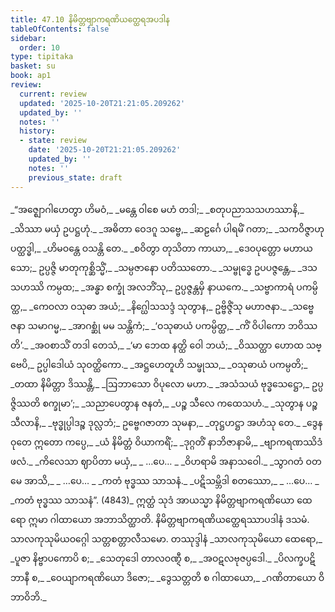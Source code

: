 ```yaml
---
title: 47.10 နိမိတ္တဗျာကရဏိယတ္ထေရအပဒါန
tableOfContents: false
sidebar:
  order: 10
type: tipitaka
basket: su
book: ap1
review:
  current: review
  updated: '2025-10-20T21:21:05.209262'
  updated_by: ''
  notes: ''
  history:
  - state: review
    date: '2025-10-20T21:21:05.209262'
    updated_by: ''
    notes: ''
    previous_state: draft
---
```



<DynamicBreadcrumb />


<ReviewStatus review={frontmatter.review} showDetails={true} />

<HypothesisAnnotation frontmatter={frontmatter} />

<Division number="59" book="ap1" e="ch" v="20" p="434">

<Paragraph number="6046" type="verses" book="ap1">
_“အဇ္ဈောဂါဟေတွာ ဟိမဝံ,_  
_မန္တေ ဝါစေ မဟံ တဒါ;_  
_စတုပညာသသဟဿာနိ,_  
_သိဿာ မယှံ ဥပဋ္ဌဟုံ._  

</Paragraph>

</Division>
<Division number="60" book="ap1" e="ch" v="20" p="434">

<Paragraph number="6047" type="verses" book="ap1">
_အဓိတာ ဝေဒဂူ သဗ္ဗေ,_  
_ဆဠင်္ဂေ ပါရမိံ ဂတာ;_  
_သကဝိဇ္ဇာဟုပတ္ထဒ္ဓါ,_  
_ဟိမဝန္တေ ဝသန္တိ တေ._  

</Paragraph>

</Division>
<Division number="61" book="ap1" e="ch" v="20" p="434">

<Paragraph number="6048" type="verses" book="ap1">
_စဝိတွာ တုသိတာ ကာယာ,_  
_ဒေဝပုတ္တော မဟာယသော;_  
ဥပ္ပဇ္ဇိ မာတုကုစ္ဆိသ္မိံ,_  
_သမ္ပဇာနော ပတိဿတော._  

</Paragraph>

</Division>
<Division number="62" book="ap1" e="ch" v="20" p="434">

<Paragraph number="6049" type="verses" book="ap1">
_သမ္ဗုဒ္ဓေ ဥပပဇ္ဇန္တေ,_  
_ဒသသဟဿိ ကမ္ပထ;_  
_အန္ဓာ စက္ခုံ အလဘိံသု,_  
ဥပ္ပဇ္ဇန္တမှိ နာယကေ._  

</Paragraph>

</Division>
<Division number="63" book="ap1" e="ch" v="20" p="434">

<Paragraph number="6050" type="verses" book="ap1">
_သဗ္ဗာကာရံ ပကမ္ပိတ္ထ,_  
_ကေဝလာ ဝသုဓာ အယံ;_  
_နိဂ္ဃေါသသဒ္ဒံ သုတွာန,_  
ဥဗ္ဗိဇ္ဇိံသု မဟာဇနာ._  

</Paragraph>

</Division>
<Division number="64" book="ap1" e="ch" v="20" p="434">

<Paragraph number="6051" type="verses" book="ap1">
_သဗ္ဗေ ဇနာ သမာဂမ္မ,_  
_အာဂစ္ဆုံ မမ သန္တိကံ;_  
_‘ဝသုဓာယံ ပကမ္ပိတ္ထ,_  
_ကိံ ဝိပါကော ဘဝိဿတိ’._  

</Paragraph>

</Division>
<Division number="65" book="ap1" e="ch" v="20" p="434">

<Paragraph number="6052" type="verses" book="ap1">
_အဝစာသိံ တဒါ တေသံ,_  
_‘မာ ဘေထ နတ္ထိ ဝေါ ဘယံ;_  
_ဝိဿတ္ထာ ဟောထ သဗ္ဗေပိ,_  
ဥပ္ပါဒေါယံ သုဝတ္ထိကော._  

</Paragraph>

</Division>
<Division number="66" book="ap1" e="ch" v="20" p="434">

<Paragraph number="6053" type="verses" book="ap1">
_အဋ္ဌဟေတူဟိ သမ္ဖုဿ,_  
_ဝသုဓာယံ ပကမ္ပတိ;_  
_တထာ နိမိတ္တာ ဒိဿန္တိ,_  
_ဩဘာသော ဝိပုလော မဟာ._  

</Paragraph>

</Division>
<Division number="67" book="ap1" e="ch" v="20" p="434">

<Paragraph number="6054" type="verses" book="ap1">
_အသံသယံ ဗုဒ္ဓသေဋ္ဌော,_  
ဥပ္ပဇ္ဇိဿတိ စက္ခုမာ’;_  
_သညာပေတွာန ဇနတံ,_  
_ပဉ္စ သီလေ ကထေသဟံ._  

</Paragraph>

</Division>
<Division number="68" book="ap1" e="ch" v="20" p="434">

<Paragraph number="6055" type="verses" book="ap1">
_သုတွာန ပဉ္စ သီလာနိ,_  
_ဗုဒ္ဓုပ္ပါဒဉ္စ ဒုလ္လဘံ;_  
ဥဗ္ဗေဂဇာတာ သုမနာ,_  
_တုဋ္ဌဟဋ္ဌာ အဟံသု တေ._  

</Paragraph>

</Division>
<Division number="69" book="ap1" e="ch" v="20" p="434">

<Paragraph number="6056" type="verses" book="ap1">
_ဒွေနဝုတေ ဣတော ကပ္ပေ,_  
_ယံ နိမိတ္တံ ဝိယာကရိံ;_  
_ဒုဂ္ဂတိံ နာဘိဇာနာမိ,_  
_ဗျာကရဏဿိဒံ ဖလံ._  

</Paragraph>

</Division>
<Division number="70" book="ap1" e="ch" v="20" p="434">

<Paragraph number="6057" type="verses" book="ap1">
_ကိလေသာ ဈာပိတာ မယှံ,_  
_ …ပေ… _  
_ဝိဟရာမိ အနာသဝေါ._  

</Paragraph>

</Division>
<Division number="71" book="ap1" e="ch" v="20" p="434">

<Paragraph number="6058" type="verses" book="ap1">
_သွာဂတံ ဝတ မေ အာသိ,_  
_ …ပေ… _  
_ကတံ ဗုဒ္ဓဿ သာသနံ._  

</Paragraph>

</Division>
<Division number="72" book="ap1" e="ch" v="20" p="435">

<Paragraph number="6059" type="verses" book="ap1">
_ပဋိသမ္ဘိဒါ စတဿော,_  
_ …ပေ… _  
_ကတံ ဗုဒ္ဓဿ သာသနံ”. (4843)_  

</Paragraph>

<Paragraph number="6060" book="ap1">
ဣတ္ထံ သုဒံ အာယသ္မာ နိမိတ္တဗျာကရဏိယော ထေရော ဣမာ ဂါထာယော အဘာသိတ္ထာတိ.

</Paragraph>
</Division>

<Paragraph number="6061" type="center" book="ap1">
နိမိတ္တဗျာကရဏိယတ္ထေရဿာပဒါနံ ဒသမံ.



</Paragraph>

<Paragraph number="6062" type="center" book="ap1">
သာလကုသုမိယဝဂ္ဂေါ သတ္တစတ္တာလီသမော.



</Paragraph>

<Paragraph number="6063" type="center" book="ap1">
တဿုဒ္ဒါနံ


</Paragraph>

<Paragraph number="6064" type="verses" book="ap1">
_သာလကုသုမိယော ထေရော,_  
_ပူဇာ နိဗ္ဗာပကောပိ စ;_  
_သေတုဒေါ တာလဝဏ္ဋီ စ,_  
_အဝဋလဗုဇပ္ပဒေါ._  

</Paragraph>

<Paragraph number="6065" type="verses" book="ap1">
_ပိလက္ခပဋိဘာနီ စ,_  
_ဝေယျာကရဏိယော ဒိဇော;_  
_ဒွေသတ္တတိ စ ဂါထာယော,_  
_ဂဏိတာယော ဝိဘာဝိဘိ._
</Paragraph>